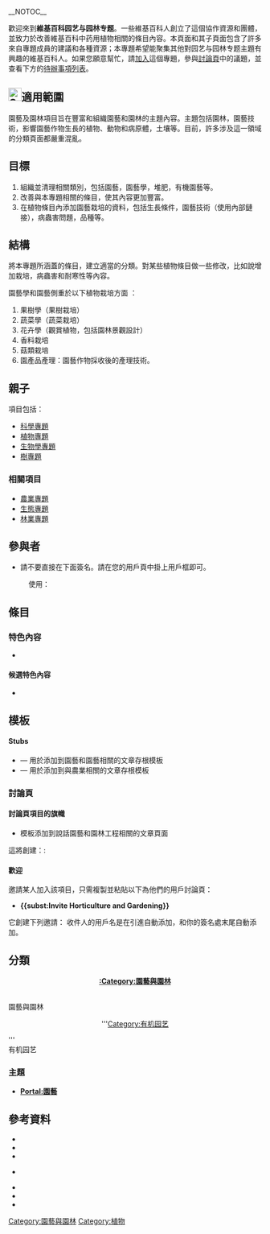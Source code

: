 __NOTOC__
{{维基专题状态|defunct|portal=園藝}}
{{Portal|園藝}}

歡迎來到'''維基百科园艺与园林专题'''。一些維基百科人創立了這個協作資源和團體，並致力於改善維基百科中药用植物相關的條目內容。本頁面和其子頁面包含了許多來自專題成員的建議和各種資源；本專題希望能聚集其他對园艺与园林专题主題有興趣的維基百科人。如果您願意幫忙，請[[#參與者|加入]]這個專題，參與[[Wikipedia_talk:园艺与园林专题|討論頁]]中的議題，並查看下方的[[#任務|待辦事項列表]]。

== [[File:Searchtool.svg|26px]]適用範圍 ==
園藝及園林項目旨在豐富和組織園藝和園林的主題內容。主題包括園林，園藝技術，影響園藝作物生長的植物、動物和病原體，土壤等。目前，許多涉及這一領域的分類頁面都嚴重混亂。

==目標==
# 組織並清理相關類別，包括園藝，園藝學，堆肥，有機園藝等。
# 改善與本專題相關的條目，使其內容更加豐富。
# 在植物條目內添加園藝栽培的資料，包括生長條件，園藝技術（使用內部鏈接），病蟲害問題，品種等。

== 結構 ==
將本專題所涵蓋的條目，建立適當的分類。對某些植物條目做一些修改，比如說增加栽培，病蟲害和耐寒性等內容。

園藝學和園藝側重於以下植物栽培方面 ：
# 果樹學（果樹栽培）
# 蔬菜學（蔬菜栽培）
# 花卉學（觀賞植物，包括園林景觀設計）
# 香料栽培
# 菇類栽培
# 園產品產理：園藝作物採收後的產理技術。

== 親子 ==
項目包括：
* [[WikiProject:科學|科學專題]]
* [[WikiProject:植物|植物專題]]
* [[WikiProject:生物學|生物學專題]]
* [[WikiProject:樹|樹專題]]

=== 相關項目 ===
* [[WikiProject:農業|農業專題]]
* [[WikiProject:生态|生態專題]]
* [[WikiProject:林業|林業專題]]

== 參與者 ==
*請不要直接在下面簽名。請在您的用戶頁中掛上用戶框即可。
:使用：{{T1|User 園藝與園林}}

== 條目 ==
=== 特色內容 ===
* 
<!-- 
若主題涵蓋範圍內有包含[[WP:FA|特色條目]]、[[WP:FP|特色圖片]]或[[Wikipedia:特色列表|特色列表]]的條目請列在此處。
-->

==== 候選特色內容 ====
* 
<!-- 
若主題涵蓋範圍內有包含正在參與[[WP:FAC|特色條目評選]]、[[WP:FPC|特色圖片評選]]或[[WP:FLC|特色列表評選]]的條目請列在此處。 
-->

== 模板 ==
{{園藝}}

====Stubs====
*  — 用於添加到園藝和園藝相關的文章存根模板
*  — 用於添加到與農業相關的文章存根模板

=== 討論頁 ===
==== 討論頁項目的旗幟 ====
* {{tl|WikiProject Horticulture and Gardening|class= |importance= }}模板添加到說話園藝和園林工程相關的文章頁面

這將創建：:
{{WikiProject Horticulture and Gardening|class= |importance= |category=no}}

==== 歡迎 ====
邀請某人加入該項目，只需複製並粘貼以下為他們的用戶討論頁：
* '''<nowiki>{{subst:Invite Horticulture and Gardening}}</nowiki>'''

它創建下列邀請：
{{Invite Horticulture and Gardening}}
收件人的用戶名是在引進自動添加，和你的簽名處末尾自動添加。


{{Articles by Quality|topic=园艺与园林|project=园艺与园林|format=TOC}}
{{Articles by Importance|topic=园艺与园林|project=园艺与园林|format=TOC}}

== 分類 ==
<center>'''[[:Category:園藝與園林|:Category:園藝與園林]]'''</center><br>
{{div col|3}}
<categorytree>園藝與園林</categorytree>
{{div col end}}

<center>'''[[:Category:有机园艺|Category:有机园艺]]</center>'''<br>
{{div col|3}}
<categorytree>有机园艺</categorytree>
{{div col end}}

=== 主題 ===
* '''[[Portal:園藝|Portal:園藝]]'''

== 參考資料 ==
{{multicol|75%}}
* {{Wiktionary-inline|Horticulture and Gardening|园艺与园林}}
* {{Commons-inline|Horticulture and Gardening|园艺与园林}}
* {{Wikiversity-inline|Horticulture and Gardening|园艺与园林}}
* {{Wikinews-inline|Horticulture and Gardening|园艺与园林}}<br>
{{multicol-break}}
* {{Wikiquote-inline|Horticulture and Gardening|园艺与园林}}
* {{Wikisource-inline|Horticulture and Gardening|园艺与园林}}
* {{Wikibooks-inline|Horticulture and Gardening|园艺与园林}}
{{multicol-end}}

{{WikiProject Footer}}
{{Wikipedia policies and guidelines||state = collapsed}}

[[Category:園藝與園林|Category:園藝與園林]]
[[Category:植物|Category:植物]]
